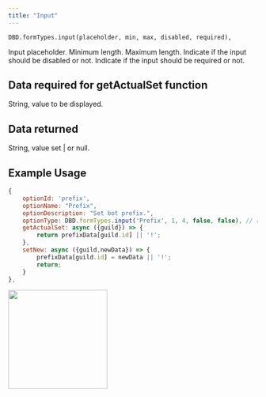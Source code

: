 ```yaml
---
title: "Input"
---
```


```
DBD.formTypes.input(placeholder, min, max, disabled, required),
```

<ParamField path="placeholder" type="string" required>
  Input placeholder.
</ParamField>
<ParamField path="min" type="number" required>
  Minimum length.
</ParamField>
<ParamField path="max" type="number" required>
  Maximum length.
</ParamField>
<ParamField path="disabled" type="boolean" required>
  Indicate if the input should be disabled or not.
</ParamField>
<ParamField path="required" type="boolean" required>
  Indicate if the input should be required or not.
</ParamField>

## Data required for getActualSet function

String, value to be displayed.

## Data returned

String, value set | or null.

## Example Usage

```javascript
{
    optionId: 'prefix',
    optionName: "Prefix",
    optionDescription: "Set bot prefix.",
    optionType: DBD.formTypes.input('Prefix', 1, 4, false, false), // reqired false (if empty reset to default)
    getActualSet: async ({guild}) => {
        return prefixData[guild.id] || '!';
    },
    setNew: async ({guild,newData}) => {
        prefixData[guild.id] = newData || '!';
        return;
    }
},
```

<img height="200" src="/images/formtypes/dbd-input.png" />
